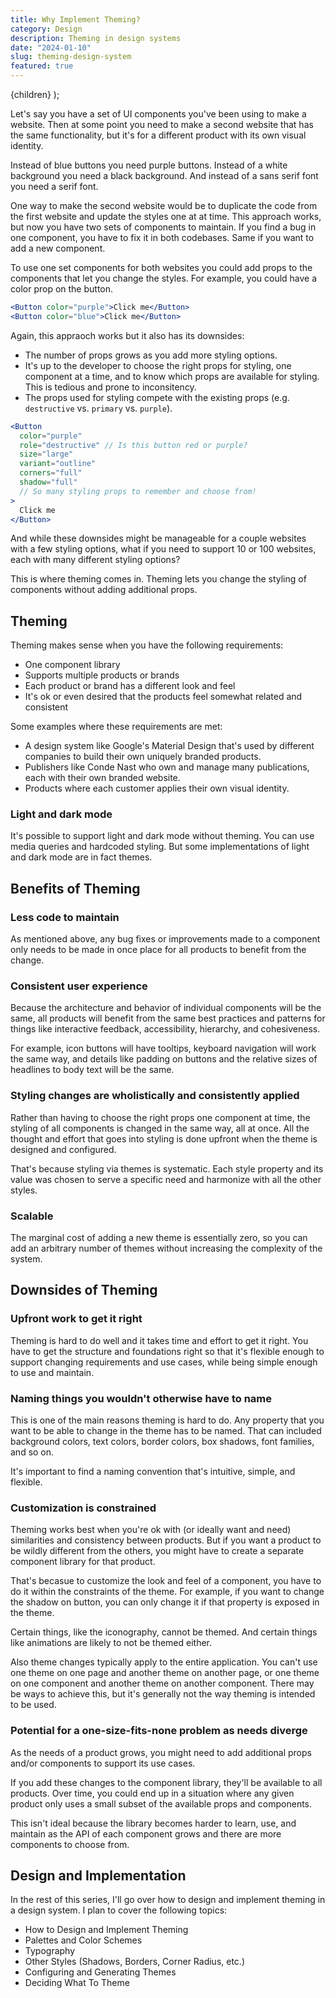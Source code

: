 ```yaml
---
title: Why Implement Theming?
category: Design
description: Theming in design systems
date: "2024-01-10"
slug: theming-design-system
featured: true
---
```


  <BlogPostLayout meta={meta}>{children}</BlogPostLayout>
);

Let's say you have a set of UI components you've been using to make a website. Then at some point you need to make a second website that has the same functionality, but it's for a different product with its own visual identity.

Instead of blue buttons you need purple buttons. Instead of a white background you need a black background. And instead of a sans serif font you need a serif font.

One way to make the second website would be to duplicate the code from the first website and update the styles one at at time. This approach works, but now you have two sets of components to maintain. If you find a bug in one component, you have to fix it in both codebases. Same if you want to add a new component.

To use one set components for both websites you could add props to the components that let you change the styles. For example, you could have a color prop on the button.

```jsx
<Button color="purple">Click me</Button>
<Button color="blue">Click me</Button>
```

Again, this appraoch works but it also has its downsides: 
- The number of props grows as you add more styling options.
- It's up to the developer to choose the right props for styling, one component at a time, and to know which props are available for styling. This is tedious and prone to inconsitency.
- The props used for styling compete with the existing props (e.g. `destructive` vs. `primary` vs. `purple`).

```jsx
<Button
  color="purple"
  role="destructive" // Is this button red or purple?
  size="large" 
  variant="outline"
  corners="full"
  shadow="full" 
  // So many styling props to remember and choose from!
>
  Click me
</Button>
```

And while these downsides might be manageable for a couple websites with a few styling options, what if you need to support 10 or 100 websites, each with many different styling options?

This is where theming comes in. Theming lets you change the styling of components without adding additional props.

## Theming

Theming makes sense when you have the following requirements:
- One component library
- Supports multiple products or brands
- Each product or brand has a different look and feel
- It's ok or even desired that the products feel somewhat related and consistent

Some examples where these requirements are met:
- A design system like Google's Material Design that's used by different companies to build their own uniquely branded products.
- Publishers like Conde Nast who own and manage many publications, each with their own branded website.
- Products where each customer applies their own visual identity.

### Light and dark mode
It's possible to support light and dark mode without theming. You can use media queries and hardcoded styling. But some implementations of light and dark mode are in fact themes.

## Benefits of Theming 

### Less code to maintain
As mentioned above, any bug fixes or improvements made to a component only needs to be made in once place for all products to benefit from the change.

### Consistent user experience
Because the architecture and behavior of individual components will be the same, all products will benefit from the same best practices and patterns for things like interactive feedback, accessibility, hierarchy, and cohesiveness.

For example, icon buttons will have tooltips, keyboard navigation will work the same way, and details like padding on buttons and the relative sizes of headlines to body text will be the same. 

### Styling changes are wholistically and consistently applied
Rather than having to choose the right props one component at time, the styling of all components is changed in the same way, all at once. All the thought and effort that goes into styling is done upfront when the theme is designed and configured. 

That's because styling via themes is systematic. Each style property and its value was chosen to serve a specific need and harmonize with all the other styles.

### Scalable
The marginal cost of adding a new theme is essentially zero, so you can add an arbitrary number of themes without increasing the complexity of the system.

## Downsides of Theming

### Upfront work to get it right

Theming is hard to do well and it takes time and effort to get it right. You have to get the structure and foundations right so that it's flexible enough to support changing requirements and use cases, while being simple enough to use and maintain.

### Naming things you wouldn't otherwise have to name
This is one of the main reasons theming is hard to do. Any property that you want to be able to change in the theme has to be named. That can included background colors, text colors, border colors, box shadows, font families, and so on.

It's important to find a naming convention that's intuitive, simple, and flexible.  

### Customization is constrained

Theming works best when you're ok with (or ideally want and need) similarities and consistency between products. But if you want a product to be wildly different from the others, you might have to create a separate component library for that product.

That's becasue to customize the look and feel of a component, you have to do it within the constraints of the theme. For example, if you want to change the shadow on button, you can only change it if that property is exposed in the theme. 

Certain things, like the iconography, cannot be themed. And certain things like animations are likely to not be themed either. 

Also theme changes typically apply to the entire application. You can't use one theme on one page and another theme on another page, or one theme on one component and another theme on another component. There may be ways to achieve this, but it's generally not the way theming is intended to be used.

### Potential for a one-size-fits-none problem as needs diverge

As the needs of a product grows, you might need to add additional props and/or components to support its use cases.

If you add these changes to the component library, they'll be available to all products. Over time, you could end up in a situation where any given product only uses a small subset of the available props and components.

This isn't ideal because the library becomes harder to learn, use, and maintain as the API of each component grows and there are more components to choose from. 

## Design and Implementation

In the rest of this series, I'll go over how to design and implement theming in a design system. I plan to cover the following topics:
- <Link href="/writing/theme-structure">How to Design and Implement Theming</Link>
- Palettes and Color Schemes
- Typography
- Other Styles (Shadows, Borders, Corner Radius, etc.)
- Configuring and Generating Themes
- Deciding What To Theme


